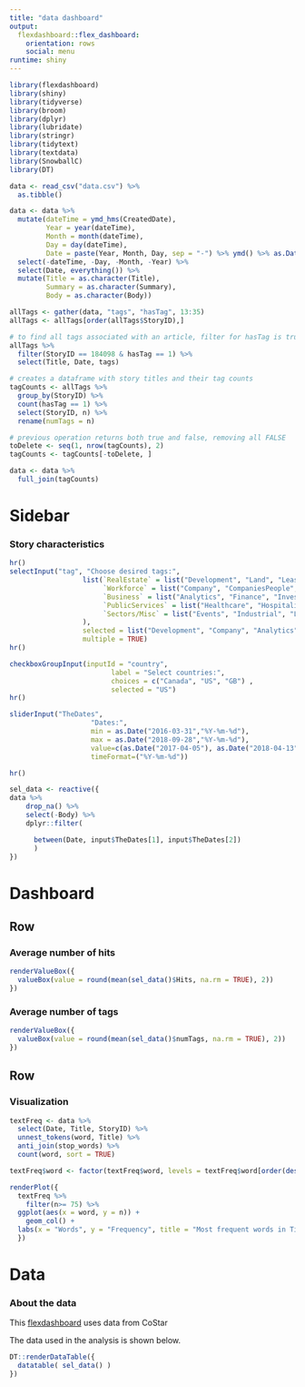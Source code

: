 ```yaml
---
title: "data dashboard"
output: 
  flexdashboard::flex_dashboard:
    orientation: rows
    social: menu
runtime: shiny
---
```


```r
library(flexdashboard)
library(shiny)
library(tidyverse)
library(broom)
library(dplyr)
library(lubridate)
library(stringr)
library(tidytext)
library(textdata)
library(SnowballC)
library(DT)
```

```r
data <- read_csv("data.csv") %>%
  as.tibble()

data <- data %>%
  mutate(dateTime = ymd_hms(CreatedDate),
         Year = year(dateTime),
         Month = month(dateTime),
         Day = day(dateTime),
         Date = paste(Year, Month, Day, sep = "-") %>% ymd() %>% as.Date()) %>%
  select(-dateTime, -Day, -Month, -Year) %>%
  select(Date, everything()) %>%
  mutate(Title = as.character(Title), 
         Summary = as.character(Summary),
         Body = as.character(Body))
```

```r
allTags <- gather(data, "tags", "hasTag", 13:35) 
allTags <- allTags[order(allTags$StoryID),]

# to find all tags associated with an article, filter for hasTag is true
allTags %>%
  filter(StoryID == 184098 & hasTag == 1) %>%
  select(Title, Date, tags)

# creates a dataframe with story titles and their tag counts
tagCounts <- allTags %>%
  group_by(StoryID) %>%
  count(hasTag == 1) %>%
  select(StoryID, n) %>%
  rename(numTags = n)

# previous operation returns both true and false, removing all FALSE
toDelete <- seq(1, nrow(tagCounts), 2)
tagCounts <- tagCounts[-toDelete, ]

data <- data %>%
  full_join(tagCounts)
```


Sidebar {.sidebar}
=======================================================================

### Story characteristics

```r
hr()
selectInput("tag", "Choose desired tags:",
                  list(`RealEstate` = list("Development", "Land", "Lease", "MixedUse", "Retail", "Sale", "SpecialPurpose"),
                       `Workforce` = list("Company", "CompaniesPeople", "Office"),
                       `Business` = list("Analytics", "Finance", "Investment"),
                       `PublicServices` = list("Healthcare", "Hospitality", "Multifamily", "People", "PublicSector"),
                       `Sectors/Misc` = list("Events", "Industrial", "Legal", "National")
                  ),
                  selected = list("Development", "Company", "Analytics", "Healthcare"),
                  multiple = TRUE)
hr()

checkboxGroupInput(inputId = "country",
                         label = "Select countries:",
                         choices = c("Canada", "US", "GB") ,
                         selected = "US")
hr()

sliderInput("TheDates",
                    "Dates:",
                    min = as.Date("2016-03-31","%Y-%m-%d"),
                    max = as.Date("2018-09-28","%Y-%m-%d"),
                    value=c(as.Date("2017-04-05"), as.Date("2018-04-13")),
                    timeFormat=("%Y-%m-%d"))

hr()

sel_data <- reactive({
data %>%
    drop_na() %>%
    select(-Body) %>%
    dplyr::filter(

      between(Date, input$TheDates[1], input$TheDates[2])
      )
})
```


Dashboard
=======================================================================

Row
-----------------------------------------------------------------------

### Average number of hits {.value-box}

```r
renderValueBox({
  valueBox(value = round(mean(sel_data()$Hits, na.rm = TRUE), 2))
})
```

### Average number of tags {.value-box}

```r
renderValueBox({
  valueBox(value = round(mean(sel_data()$numTags, na.rm = TRUE), 2))
})
```

Row
-----------------------------------------------------------------------

### Visualization {data-width=700}

```r
textFreq <- data %>%
  select(Date, Title, StoryID) %>%
  unnest_tokens(word, Title) %>%
  anti_join(stop_words) %>%
  count(word, sort = TRUE)

textFreq$word <- factor(textFreq$word, levels = textFreq$word[order(desc((textFreq$n)))])
```

```r
renderPlot({
  textFreq %>%
    filter(n>= 75) %>%
  ggplot(aes(x = word, y = n)) +
    geom_col() +
  labs(x = "Words", y = "Frequency", title = "Most frequent words in Titles")
  })
```

Data
=======================================================================

### About the data {data-width=100}

This [flexdashboard](https://rmarkdown.rstudio.com/flexdashboard/) uses data 
from CoStar

The data used in the analysis is shown below.

```r
DT::renderDataTable({
  datatable( sel_data() )
})
```